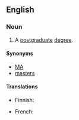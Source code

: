 ==English==

===Noun===
{{wikipedia}}
{{en-noun|sg=[[master]]'s [[degree]]}}

# A [[postgraduate]] [[degree]].

====Synonyms====
* [[MA]]
* [[masters]]<!--masters' as well?-->

====Translations====
{{trans-top|postgraduate degree}}
* Finnish: {{t|fi|maisterintutkinto}}
{{trans-mid}}
* French: {{t|fr|masters|m}}
{{trans-bottom}}